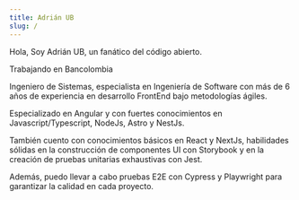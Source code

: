 ```yaml
---
title: Adrián UB
slug: /
---
```


Hola, Soy Adrián UB, un fanático del código abierto.

Trabajando en <LinkWithIcon href="https://www.bancolombia.com/personas" iconUrl="https://github.com/bancolombia.png">Bancolombia</LinkWithIcon>

Ingeniero de Sistemas, especialista en Ingeniería de Software con más de 6 años de experiencia en desarrollo FrontEnd bajo metodologías ágiles.

Especializado en <LinkWithIcon href="https://angular.dev" iconUrl="https://github.com/angular.png">Angular</LinkWithIcon> y con fuertes conocimientos en Javascript/Typescript, <LinkWithIcon href="https://nodejs.org/" iconUrl="https://github.com/nodejs.png">NodeJs</LinkWithIcon>, <LinkWithIcon href="https://www.astro.build/" iconUrl="https://github.com/withastro.png">Astro</LinkWithIcon> y <LinkWithIcon href="https://nestjs.com/" iconUrl="https://github.com/nestjs.png">NestJs</LinkWithIcon>.

También cuento con conocimientos básicos en <LinkWithIcon href="https://react.dev/" iconUrl="https://github.com/reactjs.png">React</LinkWithIcon> y <LinkWithIcon href="https://nextjs.org/" iconUrl="https://assets.vercel.com/image/upload/v1662130559/nextjs/Icon_dark_background.png">NextJs</LinkWithIcon>, habilidades sólidas en la construcción de componentes UI con <LinkWithIcon href="https://storybook.js.org/" iconUrl="https://github.com/storybookjs.png">Storybook</LinkWithIcon> y en la creación de pruebas unitarias exhaustivas con <LinkWithIcon href="https://jestjs.io/" iconUrl="https://github.com/jestjs.png">Jest</LinkWithIcon>.

Además, puedo llevar a cabo pruebas E2E con <LinkWithIcon href="https://cypress.io/" iconUrl="https://github.com/cypress-io.png">Cypress</LinkWithIcon> y <LinkWithIcon href="https://playwright.dev/" iconUrl="https://playwright.dev/img/playwright-logo.svg">Playwright</LinkWithIcon> para garantizar la calidad en cada proyecto.
